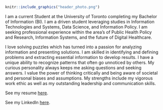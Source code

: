 ```r
knitr::include_graphics("header_photo.png")
```

I am a current Student at the University of Toronto completing my Bachelor of Information (BI). I am a driven student leveraging studies in Information Technologies and Systems, Data Science, and Information Policy. I am seeking professional experience within the area's of Public Health Policy and Research, Information Systems, and the future of Digital Healthcare.

I love solving puzzles which has turned into a passion for analyzing information and presenting solutions. I am skilled in identifying and defining problems and extracting essential information to develop results. I have a unique ability to recognize patterns that often go unnoticed by others. My curious personality always keeps me asking questions and seeking answers. I value the power of thinking critically and being aware of societal and personal biases and assumptions. My strengths include my vigorous work ethic as well as my outstanding leadership and communication skills.

See my resume [here](Resume_CV.pdf).

See my LinkedIn [here](https://www.linkedin.com/in/bella-maclean-33b4b417b/).